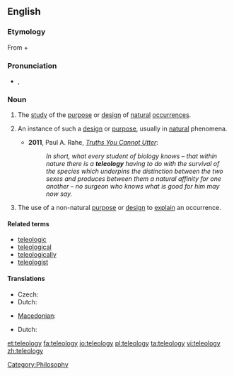 ==English==
{{wikipedia}}

===Etymology===
From {{etyl|grc|en}} {{term|τέλος||tr=telos|purpose|lang=grc|sc=polytonic}} + {{term|λόγος||tr=logos|word, speech, discourse|lang=grc|sc=polytonic}}

===Pronunciation===
* {{a|UK}} {{IPA|/ˈtɛl.iˌɒl.ə.dʒi/}}, {{SAMPA|/"tEl.i%Ql.@.dZi/}}

===Noun===
{{en-noun|teleolog|ies}}

# {{philosophy}} The [[study]] of the [[purpose]] or [[design]] of [[natural]] [[occurrence]]s.
# {{by extension}} An instance of such a [[design]] or [[purpose]], usually in [[natural]] phenomena.
#* '''2011''', Paul A. Rahe, ''[http://ricochet.com/main-feed/Truths-You-Cannot-Utter Truths You Cannot Utter]'':
#*: '' In short, what every student of biology knows – that within nature there is a '''teleology''' having to do with the survival of the species which underpins the distinction between the two sexes and produces between them a natural affinity for one another – no surgeon who knows what is good for him may now say.''
# The use of a non-natural [[purpose]] or [[design]] to [[explain]] an occurrence.

====Related terms====
* [[teleologic]]
* [[teleological]]
* [[teleologically]]
* [[teleologist]]

====Translations====
{{trans-top|study of the purpose of occurrences}}
* Czech: {{t|cs|teleologie|f}}
* Dutch: {{t-|nl|teleologie|f}}
{{trans-mid}}
* [[Macedonian]]: {{t-|mk|телеологија|f|tr=teleológija}}
{{trans-bottom}}

{{trans-top|use of non-natural purpose to explain occurrence}}
* Dutch: {{t-|nl|teleologie|f}}
{{trans-mid}}
{{trans-bottom}}

[[Category:Philosophy]]

[[et:teleology]]
[[fa:teleology]]
[[io:teleology]]
[[pl:teleology]]
[[ta:teleology]]
[[vi:teleology]]
[[zh:teleology]]